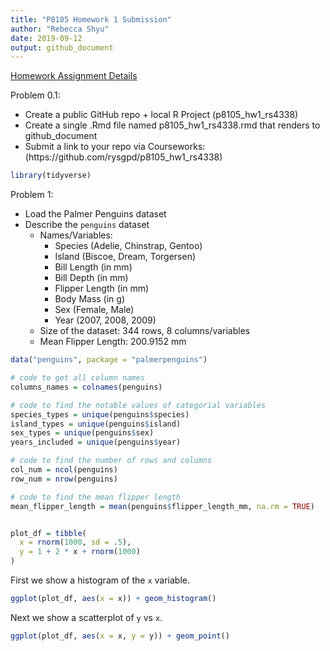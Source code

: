 ```yaml
---
title: "P8105 Homework 1 Submission"
author: "Rebecca Shyu"
date: 2019-09-12
output: github_document
---
```


[Homework Assignment Details](https://p8105.com/homework_1.html)

Problem 0.1:

* Create a public GitHub repo + local R Project (p8105_hw1_rs4338)
* Create a single .Rmd file named p8105_hw1_rs4338.rmd that renders to github_document
* Submit a link to your repo via Courseworks: (https://github.com/rysgpd/p8105_hw1_rs4338)

```r
library(tidyverse)
```

Problem 1:

* Load the Palmer Penguins dataset
* Describe the `penguins` dataset
  + Names/Variables: 
      - Species (Adelie, Chinstrap, Gentoo)
      - Island (Biscoe, Dream, Torgersen)
      - Bill Length (in mm)
      - Bill Depth (in mm)
      - Flipper Length (in mm)
      - Body Mass (in g)
      - Sex (Female, Male)
      - Year (2007, 2008, 2009) 
  + Size of the dataset: 344 rows, 8 columns/variables
  + Mean Flipper Length: 200.9152 mm


```r

data("penguins", package = "palmerpenguins")

# code to get all column names
columns_names = colnames(penguins)

# code to find the notable values of categorial variables
species_types = unique(penguins$species)
island_types = unique(penguins$island)
sex_types = unique(penguins$sex)
years_included = unique(penguins$year)

# code to find the number of rows and columns
col_num = ncol(penguins)
row_num = nrow(penguins)

# code to find the mean flipper length
mean_flipper_length = mean(penguins$flipper_length_mm, na.rm = TRUE)


plot_df = tibble(
  x = rnorm(1000, sd = .5),
  y = 1 + 2 * x + rnorm(1000)
)
```

First we show a histogram of the `x` variable.

```r
ggplot(plot_df, aes(x = x)) + geom_histogram()
```

Next we show a scatterplot of `y` vs `x`. 

```r
ggplot(plot_df, aes(x = x, y = y)) + geom_point()
```
